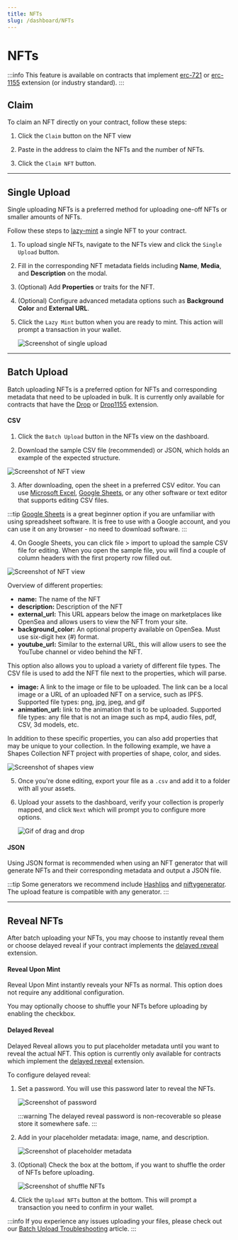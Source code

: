 ```yaml
---
title: NFTs
slug: /dashboard/NFTs
---
```


# NFTs

:::info
This feature is available on contracts that implement [erc-721](/solidity/extensions/erc721) or [erc-1155](/solidity/extensions/erc1155) extension (or industry standard).
:::

## Claim

To claim an NFT directly on your contract, follow these steps:

1. Click the `Claim` button on the NFT view

2. Paste in the address to claim the NFTs and the number of NFTs.

3. Click the `Claim NFT` button.

<hr />

## Single Upload

Single uploading NFTs is a preferred method for uploading one-off NFTs or smaller amounts of NFTs.

Follow these steps to [lazy-mint](/glossary/lazy-mintable) a single NFT to your contract.

1. To upload single NFTs, navigate to the NFTs view and click the `Single Upload` button.

2. Fill in the corresponding NFT metadata fields including **Name**, **Media**, and **Description** on the modal.

3. (Optional) Add **Properties** or traits for the NFT.

4. (Optional) Configure advanced metadata options such as **Background Color** and **External URL**.

5. Click the `Lazy Mint` button when you are ready to mint. This action will prompt a transaction in your wallet.

   ![Screenshot of single upload](./assets/mint-nft.png)

<hr />

## Batch Upload

Batch uploading NFTs is a preferred option for NFTs and corresponding metadata that need to be uploaded in bulk. It is currently only available for contracts that have the [Drop](/solidity/extensions/drop) or [Drop1155](/solidity/extensions/erc1155drop) extension.

#### CSV

1. Click the `Batch Upload` button in the NFTs view on the dashboard.

2. Download the sample CSV file (recommended) or JSON, which holds an example of the expected structure.

![Screenshot of NFT view](./assets/upload-page.png)

3. After downloading, open the sheet in a preferred CSV editor. You can use [Microsoft Excel](https://www.microsoft.com/en-us/microsoft-365/p/excel/), [Google Sheets](https://www.google.com/sheets/about/),
   or any other software or text editor that supports editing CSV files.

:::tip
[Google Sheets](https://www.google.com/sheets/about/) is a great beginner option if you are unfamiliar with using spreadsheet software. It is free to use with a Google account, and you can use it on any browser - no need to download software.
:::

4. On Google Sheets, you can click file > import to upload the sample CSV file for editing. When you open the sample file, you will find a couple of column headers with the first property row filled out.

![Screenshot of NFT view](./assets/sample-csv-1.png)

Overview of different properties:

- **name:** The name of the NFT
- **description:** Description of the NFT
- **external_url:** This URL appears below the image on marketplaces like OpenSea and allows users to view the NFT from your site.
- **background_color:** An optional property available on OpenSea. Must use six-digit hex (#) format.
- **youtube_url:** Similar to the external URL, this will allow users to see the YouTube channel or video behind the NFT.

This option also allows you to upload a variety of different file types. The CSV file is used to add the NFT file next to the properties, which will parse.

- **image:** A link to the image or file to be uploaded. The link can be a local image or a URL of an uploaded NFT on a service, such as IPFS. Supported file types: png, jpg, jpeg, and gif
- **animation_url:** link to the animation that is to be uploaded. Supported file types: any file that is not an image such as mp4, audio files, pdf, CSV, 3d models, etc.

In addition to these specific properties, you can also add properties that may be unique to your collection. In the following example, we have a Shapes Collection NFT project with properties of shape, color, and sides.

![Screenshot of shapes view](./assets/shapes-properties-1.png)

5. Once you're done editing, export your file as a `.csv` and add it to a folder with all your assets.

6. Upload your assets to the dashboard, verify your collection is properly mapped, and click `Next` which will prompt you to configure more options.

   ![Gif of drag and drop](./assets/drag-and-drop-1.gif)

#### JSON

Using JSON format is recommended when using an NFT generator that will generate NFTs and their corresponding metadata and output a JSON file.

:::tip
Some generators we recommend include [Hashlips](https://github.com/HashLips) and [niftygenerator](https://www.niftygenerator.xyz/). The upload feature is compatible with any generator.
:::

<hr />

## Reveal NFTs

After batch uploading your NFTs, you may choose to instantly reveal them or choose delayed reveal if your contract implements the [delayed reveal](/solidity/extensions/delayedreveal) extension.

#### Reveal Upon Mint

Reveal Upon Mint instantly reveals your NFTs as normal. This option does not require any additional configuration.

You may optionally choose to shuffle your NFTs before uploading by enabling the checkbox.

#### Delayed Reveal

Delayed Reveal allows you to put placeholder metadata until you want to reveal the actual NFT. This option is currently only available for contracts which implement the [delayed reveal](/solidity/extensions/delayedreveal) extension.

To configure delayed reveal:

1. Set a password. You will use this password later to reveal the NFTs.

   ![Screenshot of password](./assets/set-password.png)

   :::warning
   The delayed reveal password is non-recoverable so please store it somewhere safe.
   :::

2. Add in your placeholder metadata: image, name, and description.

   ![Screenshot of placeholder metadata](./assets/placeholder-data.png)

3. (Optional) Check the box at the bottom, if you want to shuffle the order of NFTs before uploading.

   ![Screenshot of shuffle NFTs](./assets/shuffle-nfts.png)

4. Click the `Upload NFTs` button at the bottom. This will prompt a transaction you need to confirm in your wallet.

:::info
If you experience any issues uploading your files, please check out our [Batch Upload Troubleshooting](https://support.thirdweb.com/dashboard/n5evQ4EfEjEifczEQaZ1hL/batch-upload-troubleshooting/5WMQFqfaUTU1C8NM8FtJ2X) article.
:::
